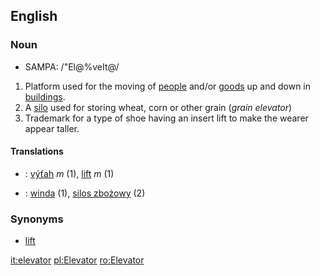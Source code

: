 ==English==
===Noun===
*SAMPA: /"El@%veIt@/

<!-- Note: If you edit this, don't change position of [[Silo]], it is referenced there as definition 2 in [[elevator]]
-->
# Platform used for the moving of [[people]] and/or [[goods]] up and down in [[building]]s.
# A [[silo]] used for storing wheat, corn or other grain (''grain elevator'')
# Trademark for a type of shoe having an insert lift to make the wearer appear taller.

====Translations====
*{{sk}}: [[výťah]] ''m'' (1), [[lift#Slovak|lift]] ''m'' (1)
*{{pl}}: [[winda]] (1), [[silos zbożowy]] (2)

===Synonyms===
*[[lift]]

[[it:elevator]]
[[pl:Elevator]]
[[ro:Elevator]]